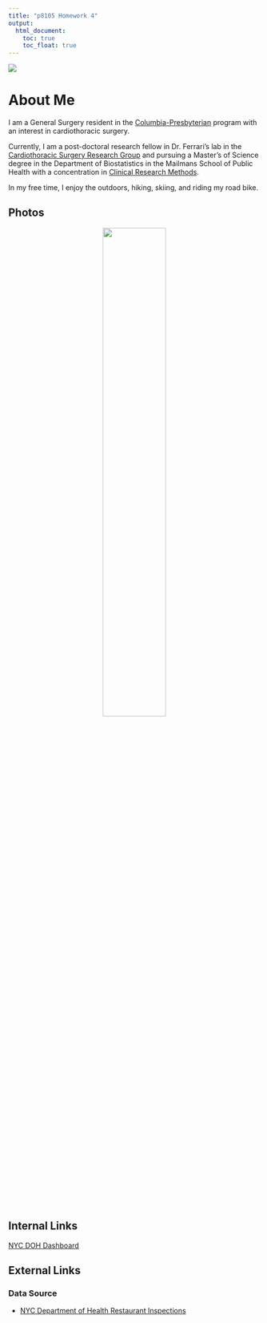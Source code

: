 ```yaml
---
title: "p8105 Homework 4"
output: 
  html_document:
    toc: true
    toc_float: true
---
```


![](images/cover.jpg)

# About Me

I am a General Surgery resident in the [Columbia-Presbyterian](https://columbiasurgery.org/general-surgery-residency) program with an interest in cardiothoracic surgery. 

Currently, I am a post-doctoral research fellow in Dr. Ferrari's lab in the [Cardiothoracic Surgery Research Group](https://columbiasurgery.org/cardiothoracic-surgery-research/program-overview) and pursuing a Master's of Science degree in the Department of Biostatistics in the Mailmans School of Public Health with a concentration in [Clinical Research Methods](https://www.publichealth.columbia.edu/academics/degrees/master-science/clinical-research-methods).  

In my free time, I enjoy the outdoors, hiking, skiing, and riding my road bike.

## Photos 

<center>

![](images/img_a.jpg){width=50%}
</center>


## Internal Links

[NYC DOH Dashboard](dashboard_template.html)


## External Links

### Data Source

* [NYC Department of Health Restaurant Inspections](https://data.cityofnewyork.us/Health/DOHMH-New-York-City-Restaurant-Inspection-Results/43nn-pn8j)
